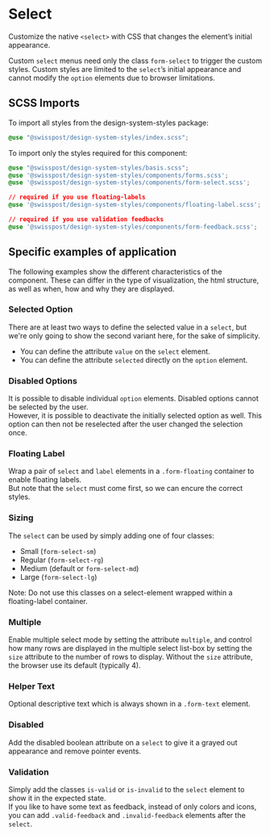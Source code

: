 
<Meta title="Components/Select" />

# Select

<p class="lead">
  Customize the native <code>&lt;select&gt;</code> with CSS that changes the element’s initial
  appearance.
</p>

Custom `select` menus need only the class `form-select` to trigger the custom styles. Custom styles are limited to the `select`’s initial appearance and cannot modify the `option` elements due to browser limitations.

<Canvas>
  <Story id="components-select--default" />
</Canvas>
<ArgsTable story="^" />

## SCSS Imports

To import all styles from the design-system-styles package:

```css dark
@use "@swisspost/design-system-styles/index.scss";
```

To import only the styles required for this component:

```css dark
@use "@swisspost/design-system-styles/basis.scss";
@use '@swisspost/design-system-styles/components/forms.scss';
@use '@swisspost/design-system-styles/components/form-select.scss';

// required if you use floating-labels
@use '@swisspost/design-system-styles/components/floating-label.scss';

// required if you use validation feedbacks
@use '@swisspost/design-system-styles/components/form-feedback.scss';
```

## Specific examples of application

The following examples show the different characteristics of the component. These can differ in the type of visualization, the html structure, as well as when, how and why they are displayed.

### Selected Option

There are at least two ways to define the selected value in a `select`, but we're only going to show the second variant here, for the sake of simplicity.

- You can define the attribute `value` on the `select` element.
- You can define the attribute `selected` directly on the `option` element.

<Canvas>
  <Story id="components-select--selected-option" />
</Canvas>

### Disabled Options

It is possible to disable individual `option` elements. Disabled options cannot be selected by the user.<br/>
However, it is possible to deactivate the initially selected option as well. This option can then not be reselected after the user changed the selection once.

<Canvas>
  <Story id="components-select--disabled-option" />
</Canvas>

### Floating Label

Wrap a pair of `select` and `label` elements in a `.form-floating` container to enable floating labels.<br/>
But note that the `select` must come first, so we can encure the correct styles.

<Canvas>
  <Story id="components-select--floating-label" />
</Canvas>

### Sizing

The `select` can be used by simply adding one of four classes:

- Small (`form-select-sm`)
- Regular (`form-select-rg`)
- Medium (default or `form-select-md`)
- Large (`form-select-lg`)

<p class="text-danger">
  Note: Do not use this classes on a select-element wrapped within a floating-label container.
</p>

<Canvas>
  <Story id="components-select--size" />
</Canvas>

### Multiple

Enable multiple select mode by setting the attribute `multiple`, and control how many rows are displayed in the multiple select list-box by setting the `size` attribute to the number of rows to display. Without the `size` attribute, the browser use its default (typically 4).

<Canvas>
  <Story id="components-select--multiple" />
</Canvas>

### Helper Text

Optional descriptive text which is always shown in a `.form-text` element.

<Canvas>
  <Story id="components-select--helper-text" />
</Canvas>

### Disabled

Add the disabled boolean attribute on a `select` to give it a grayed out appearance and remove pointer events.

<Canvas>
  <Story id="components-select--disabled" />
</Canvas>

### Validation

Simply add the classes `is-valid` or `is-invalid` to the `select` element to show it in the expected state.<br/>
If you like to have some text as feedback, instead of only colors and icons, you can add `.valid-feedback` and `.invalid-feedback` elements after the `select`.

<Canvas>
  <Story id="components-select--validation" />
</Canvas>
